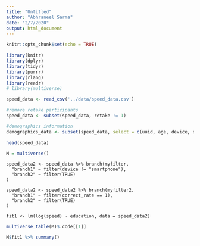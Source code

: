 ```yaml
---
title: "Untitled"
author: "Abhraneel Sarma"
date: "2/7/2020"
output: html_document
---
```


```r
knitr::opts_chunk$set(echo = TRUE)

library(knitr)
library(dplyr)
library(tidyr)
library(purrr)
library(rlang)
library(readr)
# library(multiverse)
```

```r
speed_data <- read_csv('../data/speed_data.csv')

#remove retake participants
speed_data <- subset(speed_data, retake != 1)

#demographics information
demographics_data <- subset(speed_data, select = c(uuid, age, device, dyslexia, education, gender, language, retake), !duplicated(uuid))

head(speed_data)
```


```r
M = multiverse()
```


```multiverse
speed_data2 <- speed_data %>% branch(myfilter, 
  "branch1" ~ filter(device != "smartphone"),
  "branch2" ~ filter(TRUE)
)

speed_data2 <- speed_data2 %>% branch(myfilter2, 
  "branch1" ~ filter(correct_rate == 1),
  "branch2" ~ filter(TRUE)
)

fit1 <- lm(log(speed) ~ education, data = speed_data2)
```

```r
multiverse_table(M)$.code[[1]]
```



```r
M$fit1 %>% summary()
```

